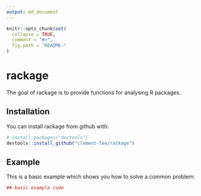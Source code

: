 ```yaml
---
output: md_document
---
```


<!-- README.md is generated from README.Rmd. Please edit that file -->

```r
knitr::opts_chunk$set(
  collapse = TRUE,
  comment = "#>",
  fig.path = "README-"
)
```

# rackage

The goal of rackage is to provide functions for analysing R packages.

## Installation

You can install rackage from github with:

```r
# install.packages("devtools")
devtools::install_github("clement-lee/rackage")
```

## Example

This is a basic example which shows you how to solve a common problem:

```r
## basic example code
```
